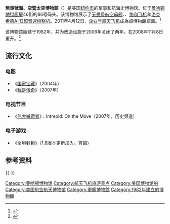 {{Infobox Museum
|name=           無畏號海、空暨太空博物館
|image=          Intrepid Sea-Air-Space Museum, Manhattan.jpg
|imagesize=   
|map_type      = New York City
|map_caption   = <small>无畏号海空太空博物馆在纽约市的位置</small>
|latitude      =   40.764832
|longitude     = -74.000763
|established=     1982年
|location=       {{USA}}[[纽约|纽约]][[曼哈顿|曼哈顿]]46街
|visitors=       
|director=       Susan Marenoff-Zausner
|publictransit =
|website       = [http://www.intrepidmuseum.org/ IntrepidMuseum.org]
}}

'''無畏號海、空暨太空博物館'''（{{lang-en|The Intrepid Sea, Air & Space Museum}}）是美国[[纽约市|纽约市]]的军事和航海史博物馆。位于[[曼哈顿|曼哈顿]][[地狱厨房_(曼哈顿)|地狱厨房]]46街的86号码头。该博物馆展示了[[无畏号航空母舰|无畏号航空母舰]]、{{tsl|en|USS Growler (SSG-577)|USS Growler潛艇}}、[[协和飞机|协和飞机]]和[[洛克希德A-12超音速侦察机|洛克希德A-12超音速侦察机]]。2011年4月12日，[[企业号航天飞机|企业号航天飞机]]成為該博物館館藏。<ref>{{cite news|last=Martinez|first=Michael|title=NASA announces new homes for retiring space shuttles|url=http://www.cnn.com/2011/TRAVEL/04/12/space.shuttle.new.homes/index.html?hpt=T1|work=Cnn.com|date=2011-04-13|accessdate=2014-05-11|archive-date=2013-12-11|archive-url=https://web.archive.org/web/20131211163641/http://www.cnn.com/2011/TRAVEL/04/12/space.shuttle.new.homes/index.html?hpt=T1|dead-url=no}}</ref>

该博物馆始建于1982年，并为改造设施于2006年关闭了两年。在2008年11月8日重开。<ref>{{cite news|last=Narov|first=Michele|title=The Enterprise Docks at the Intrepid Museum and Children of Generation Not Interested in Math and Science Show Interest|url=http://observer.com/2012/07/intrepid-sea-air-and-space-museum-enterprise-susan-marenoff/|work=New York Observer|date=2012-07-19|accessdate=2014-05-11|archive-date=2021-02-09|archive-url=https://web.archive.org/web/20210209055304/https://observer.com/2012/07/intrepid-sea-air-and-space-museum-enterprise-susan-marenoff/|dead-url=no}}</ref>

== 流行文化 ==
=== 电影 ===
* 《[[国家宝藏|国家宝藏]]》（2004年）
* 《[[我是傳奇|我是傳奇]]》（2007年）
=== 电视节目 ===
* 《[[伟大搬运者|伟大搬运者]]》：Intrepid: On the Move（2007年，历史频道）
=== 电子游戏 ===
* 《[[全境封锁|全境封锁]]》（1.8版本更新加入。育碧）
{{wide image|Intrepid Museum Panorama.jpg|800px|無畏號航空母艦和位於左下角的{{tsl|en|USS Growler (SSG-577)|USS Growler潛艇}}}}
==参考资料==
{{reflist}}
{{-}}
{{Museums in Manhattan}}
{{Authority control}}
[[Category:曼哈顿博物馆|Category:曼哈顿博物馆]]
[[Category:航天飞机旅游景点|Category:航天飞机旅游景点]]
[[Category:美国博物馆船|Category:美国博物馆船]]
[[Category:美国航空航天博物馆|Category:美国航空航天博物馆]]
[[Category:軍艦博物館|Category:軍艦博物館]]
[[Category:1982年建立的博物館|Category:1982年建立的博物館]]